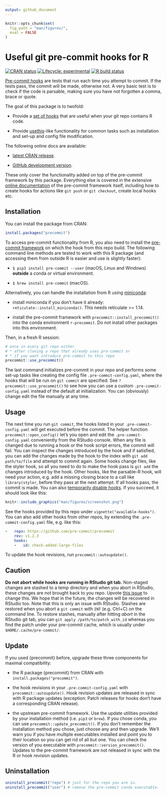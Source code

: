 ```yaml
---
output: github_document
---
```


<!-- README.md is generated from README.Rmd. Please edit that file -->

```r
knitr::opts_chunk$set(
  fig.path = "man/figures/",
  eval = FALSE
)
```

# Useful git pre-commit hooks for R

<!-- badges: start -->

[![CRAN
status](https://www.r-pkg.org/badges/version/precommit)](https://CRAN.R-project.org/package=precommit)
[![Lifecycle:
experimental](https://img.shields.io/badge/lifecycle-experimental-orange.svg)](https://www.tidyverse.org/lifecycle/#experimental)
[![R build
status](https://github.com/lorenzwalthert/precommit/workflows/R-CMD-check/badge.svg)](https://github.com/lorenzwalthert/precommit/actions)
<!-- badges: end -->

[Pre-commit hooks](https://pre-commit.com) are tests that run each time you
attempt to commit. If the tests pass, the commit will be made, otherwise not. A
very basic test is to check if the code is parsable, making sure you have not
forgotten a comma, brace or quote.

The goal of this package is to twofold:

- Provide a [set of
  hooks](https://lorenzwalthert.github.io/precommit/articles/available-hooks.html)
  that are useful when your git repo contains R code.

- Provide [usethis](https://github.com/r-lib/usethis)-like functionality for
  common tasks such as installation and set-up and config file modification.

The following online docs are available:

- [latest CRAN release](https://lorenzwalthert.github.io/precommit/).

- [GitHub development
  version](https://lorenzwalthert.github.io/precommit/dev/).

These only cover the functionality added on top of the pre-commit framework by
this package. Everything else is covered in the extensive [online
documentation](https://pre-commit.com) of the pre-commit framework itself,
including how to create hooks for actions like `git push` or `git checkout`,
create local hooks etc.

## Installation

You can install the package from CRAN:

```r
install.packages("precommit")
```

To access pre-commit functionality from R, you also need to install the
[pre-commit framework](https://pre-commit.com) on which the hook from this repo
build. The following command line methods are tested to work with this R package
(and accessing them from outside R is easier and use is slightly faster):

- `$ pip3 install pre-commit --user` (macOS, Linux and Windows) **outside** a
  conda or virtual environment.

- `$ brew install pre-commit` (macOS).

Alternatively, you can handle the installation from R using
[miniconda](https://docs.conda.io/en/latest/miniconda.html):

- install miniconda if you don't have it already:
  `reticulate::install_miniconda()`. This needs reticulate >= 1.14.

- install the pre-commit framework with `precommit::install_precommit()` into
  the conda environment `r-precommit`. Do not install other packages into this
  environment.

Then, in a fresh R session:

```r
# once in every git repo either
# * after cloning a repo that already uses pre-commit or
# * if you want introduce pre-commit to this repo
precommit::use_precommit()
```

The last command initializes pre-commit in your repo and performs some set-up
tasks like creating the config file `.pre-commit-config.yaml`, where the hooks
that will be run on `git commit` are specified. See
`?precommit::use_precommit()` to see how you can use a custom
`.pre-commit-config.yaml` instead of the default at initialization. You can
(obviously) change edit the file manually at any time.

## Usage 

The next time you run `git commit`, the hooks listed in your
`.pre-commit-config.yaml` will get executed before the commit. The helper
function `precommit::open_config()` let's you open and edit the
`.pre-commit-config.yaml` conveniently from the RStudio console. When any file
is changed due to running a hook or the hook script errors, the commit will
fail. You can inspect the changes introduced by the hook and if satisfied, you
can add the changes made by the hook to the index with `git add path/to/file`
and attempt to commit again. Some hooks change files, like the styler hook, so
all you need to do to make the hook pass is `git add` the changes introduced by
the hook. Other hooks, like the parsable-R hook, will need your action, e.g. add
a missing closing brace to a call like `library(styler`, before they pass at the
next attempt. If all hooks pass, the commit is made. You can also [temporarily
disable hooks](https://pre-commit.com/#temporarily-disabling-hooks). If you
succeed, it should look like this:

```r
knitr::include_graphics("man/figures/screenshot.png")
```

See the hooks provided by this repo under `vignette("available-hooks")`. You can
also add other hooks from other repos, by extending the
`.pre-commit-config.yaml` file, e.g. like this:

```yaml
-   repo: https://github.com/pre-commit/precommit
    rev: v1.2.3
    hooks: 
    -   id: check-added-large-files
```

To update the hook revisions, run `precommit::autoupdate()`.

## Caution 

**Do not abort while hooks are running in RStudio git tab.** Non-staged changes
are stashed to a temp directory and when you abort in RStudio, these changes are
not brought back to you repo. Upvote [this
issue](https://github.com/rstudio/rstudio/issues/6471) to change this. We hope
that in the future, the changes will be recovered in RStudio too. Note that this
is only an issue with RStudio. Stashes are restored when you abort a `git
commit` with `INT` (e.g. Ctrl+C) on the command line. To restore stashes,
manually after hitting *abort* in the RStudio git tab, you can `git apply
/path/to/patch_with_id` whereas you find the patch under your pre-commit cache,
which is usually under `$HOME/.cache/pre-commit/`.

## Update

If you used {precommit} before, upgrade these three components for maximal
compatibility:

* the R package {precommit} from CRAN with `install.packages("precommit")`.

* the hook revisions in your `.pre-commit-config.yaml` with
  `precommit::autoupdate()`. Hook revision updates are released in sync with R
  package updates (exception: Patch releases for hooks don't have a
  corresponding CRAN release).

* the upstream pre-commit framework. Use the update utilities provided by your
  installation method (i.e. `pip3` or `brew`). If you chose conda, you can use
  `precommit::update_precommit()`. If you don't remember the installation method
  you chose, just choose any and then upgrade. We'll warn you if you have
  multiple executables installed and point you to their location so you can get
  rid of all but one. You can check the version of you executable with
  `precommit::version_precommit()`. Updates to the pre-commit framework are not
  released in sync with the R or hook revision updates.

## Uninstallation

```r
uninstall_precommit("repo") # just for the repo you are in.
uninstall_precommit("user") # remove the pre-commit conda executable.
```

